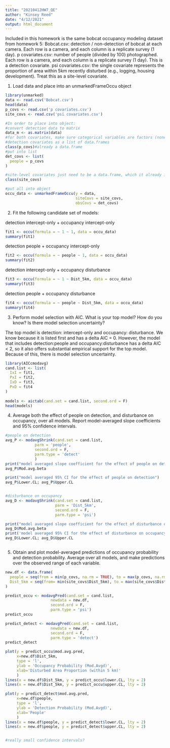 ```yaml
---
title: "20210412HW7_QE"
author: "Kinsey Reed"
date: "4/12/2021"
output: html_document
---
```


Included in this homework is the same bobcat occupancy modeling dataset from homework 5:
Bobcat.csv: detection / non-detection of bobcat at each camera. Each row is a camera, and each column is
a replicate survey (1 day).
p covariates.csv: number of people (divided by 100) photographed. Each row is a camera, and each column
is a replicate survey (1 day). This is a detection covariate.
psi covariates.csv: the single covariate represents the proportion of area within 5km recently disturbed
(e.g., logging, housing development). Treat this as a site-level covariate.


1. Load data and place into an unmarkedFrameOccu object


```r
library(unmarked)
data <- read.csv('Bobcat.csv')
head(data)
p_covs <- read.csv('p covariates.csv')
site_covs <- read.csv('psi covariates.csv')

#In order to place into object:
#convert detection data to matrix
data_m <- as.matrix(data)
#for both covariates, make sure categorical variables are factors (none here though)
#detection covariates as a list of data.frames
class(p_covs)#already a data.frame
#put into list
det_covs <- list(
  people = p_covs
)

#site-level covariates just need to be a data.frame, which it already is
class(site_covs)

#put all into object
occu_data <- unmarkedFrameOccu(y = data, 
                               siteCovs = site_covs, 
                               obsCovs = det_covs)
```

2. Fit the following candidate set of models:


detection intercept-only + occupancy intercept-only
```r
fit1 <- occu(formula = ~ 1 ~ 1, data = occu_data)
summary(fit1)
```

detection people + occupancy intercept-only
```r
fit2 <- occu(formula = ~ people ~ 1, data = occu_data)
summary(fit2)
```

detection intercept-only  + occupancy disturbance
```r
fit3 <- occu(formula = ~ 1 ~ Dist_5km, data = occu_data)
summary(fit3)
```

detection people + occupancy disturbance
```r
fit4 <- occu(formula = ~ people ~ Dist_5km, data = occu_data)
summary(fit4)
```

3. Perform model selection with AIC. What is your top model? How do you know? Is there model selection
uncertainty?

The top model is detection: intercept-only and occupancy: disturbance. We know because it is listed first and has a delta AIC = 0. However, the model that includes detection:people and occupancy:disturbance has a delta AIC < 2, so it also offers substantial empirical support for the top model. Because of this, there is model selection uncertainty. 
```r
library(AICcmodavg)
cand.list <- list(
  IxI = fit1,
  PxI = fit2,
  IxD = fit3,
  PxD = fit4
)
  
models <- aictab(cand.set = cand.list, second.ord = F)
head(models)
```

4. Average both the effect of people on detection, and disturbance on occupancy, over all models. Report
model-averaged slope coefficients and 95% confidence intervals.
```r
#people on detection
avg_P <- modavgShrink(cand.set = cand.list,
             parm = 'people',
             second.ord = F,
             parm.type = 'detect'
             )
print("model averaged slope coefficient for the effect of people on detection")
avg_P$Mod.avg.beta

print("model averaged 95% CI for the effect of people on detection")
avg_P$Lower.CL; avg_P$Upper.CL


#disturbance on occupancy
avg_D <- modavgShrink(cand.set = cand.list,
                      parm = 'Dist_5km',
                      second.ord = F,
                      parm.type = 'psi')

print("model averaged slope coefficient for the effect of disturbance on occupancy")
avg_D$Mod.avg.beta
print('model averaged 95% CI for the effect of disturbance on occupancy')
avg_D$Lower.CL; avg_D$Upper.CL



```

5. Obtain and plot model-averaged predictions of occupancy probability and detection probability. Average
over all models, and make predictions over the observed range of each variable.
```r
new.df <- data.frame(
  people = seq(from = min(p_covs, na.rm = TRUE), to = max(p_covs, na.rm = TRUE), length.out = 100),
  Dist_5km = seq(from= min(site_covs$Dist_5km), to = max(site_covs$Dist_5km), length.out = 100)
)

predict_occu <- modavgPred(cand.set = cand.list, 
                    newdata = new.df, 
                    second.ord = F, 
                    parm.type = 'psi')
predict_occu

predict_detect <- modavgPred(cand.set = cand.list, 
                    newdata = new.df, 
                    second.ord = F, 
                    parm.type = 'detect')
predict_detect

plot(y = predict_occu$mod.avg.pred,
     x=new.df$Dist_5km,
     type = 'l',
     ylab = 'Occupancy Probability (Mod.Avgd)',
     xlab='Disturbed Area Proportion (within 5 km)'
     ) 
lines(x = new.df$Dist_5km, y = predict_occu$lower.CL, lty = 2) 
lines(x = new.df$Dist_5km, y = predict_occu$upper.CL, lty = 2)

plot(y = predict_detect$mod.avg.pred,
     x=new.df$people,
     type = 'l',
     ylab = 'Detection Probability (Mod.Avgd)',
     xlab='People'
     )
lines(x = new.df$people, y = predict_detect$lower.CL, lty = 2)
lines(x = new.df$people, y = predict_detect$upper.CL, lty = 2)


#really small confidence intervals?

```

